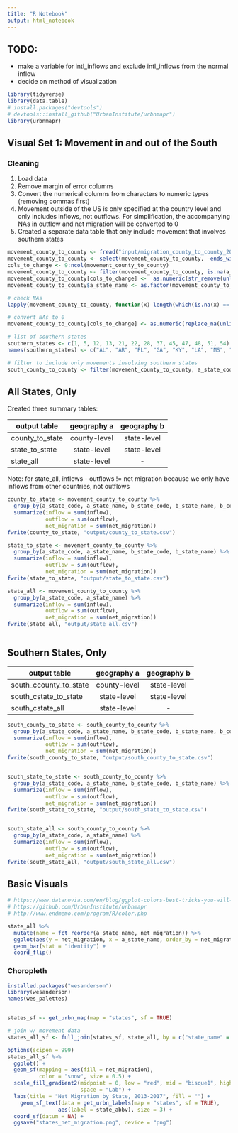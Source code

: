 ```yaml
---
title: "R Notebook"
output: html_notebook
---
```


## TODO:
* make a variable for intl_inflows and exclude intl_inflows from the normal inflow
* decide on method of visualization

```r
library(tidyverse)
library(data.table)
# install.packages("devtools")
# devtools::install_github("UrbanInstitute/urbnmapr")
library(urbnmapr)
```


## Visual Set 1: Movement in and out of the South

### Cleaning
1. Load data
2. Remove margin of error columns
3. Convert the numerical columns from characters to numeric types (removing commas first)
4. Movement outside of the US is only specified at the country level and only includes inflows, not outflows. For simplification, the accompanying NAs in outflow and net migration will be converted to 0
5. Created a separate data table that only include movement that involves southern states

```r
movement_county_to_county <- fread("input/migration_county_to_county_2013_2017.csv")
movement_county_to_county <- select(movement_county_to_county, -ends_with("moe"))
cols_to_change <- 9:ncol(movement_county_to_county)
movement_county_to_county <- filter(movement_county_to_county, is.na(a_state_code) == FALSE)
movement_county_to_county[cols_to_change] <-  as.numeric(str_remove(unlist(movement_county_to_county[cols_to_change]),","))
movement_county_to_county$a_state_name <- as.factor(movement_county_to_county$a_state_name)

# check NAs
lapply(movement_county_to_county, function(x) length(which(is.na(x) == TRUE)))

# convert NAs to 0
movement_county_to_county[cols_to_change] <- as.numeric(replace_na(unlist(movement_county_to_county[cols_to_change]),"0"))

# list of southern states
southern_states <- c(1, 5, 12, 13, 21, 22, 28, 37, 45, 47, 48, 51, 54)
names(southern_states) <- c("AL", "AR", "FL", "GA", "KY", "LA", "MS", "NC", "SC", "TN", "TX", "VA", "WV")    

# filter to include only movements involving southern states
south_county_to_county <- filter(movement_county_to_county, a_state_code %in% southern_states)

```

## All States, Only
Created three summary tables:

| output table    | geography a  | geography b |
|-----------------|:------------:|:-----------:|
| county_to_state | county-level | state-level |
| state_to_state  | state-level  | state-level |
| state_all       | state-level  | -           |

Note: for state_all, inflows - outflows != net migration because we only have inflows from other countries, not outflows

```r
county_to_state <- movement_county_to_county %>% 
  group_by(a_state_code, a_state_name, b_state_code, b_state_name, b_county_fips, b_county_name) %>%
  summarize(inflow = sum(inflow),
            outflow = sum(outflow), 
            net_migration = sum(net_migration))
fwrite(county_to_state, "output/county_to_state.csv")

state_to_state <- movement_county_to_county %>% 
  group_by(a_state_code, a_state_name, b_state_code, b_state_name) %>%
  summarize(inflow = sum(inflow),
            outflow = sum(outflow), 
            net_migration = sum(net_migration))
fwrite(state_to_state, "output/state_to_state.csv")

state_all <- movement_county_to_county %>% 
  group_by(a_state_code, a_state_name) %>%
  summarize(inflow = sum(inflow),
            outflow = sum(outflow), 
            net_migration = sum(net_migration))
fwrite(state_all, "output/state_all.csv")
  
```


## Southern States, Only
| output table           | geography a  | geography b |
|------------------------|:------------:|:-----------:|
| south_ccounty_to_state | county-level | state-level |
| south_cstate_to_state  | state-level  | state-level |
| south_cstate_all       | state-level  | -           |

```r
south_county_to_state <- south_county_to_county %>% 
  group_by(a_state_code, a_state_name, b_state_code, b_state_name, b_county_fips, b_county_name) %>%
  summarize(inflow = sum(inflow),
            outflow = sum(outflow), 
            net_migration = sum(net_migration))
fwrite(south_county_to_state, "output/south_county_to_state.csv")


south_state_to_state <- south_county_to_county %>% 
  group_by(a_state_code, a_state_name, b_state_code, b_state_name) %>%
  summarize(inflow = sum(inflow),
            outflow = sum(outflow), 
            net_migration = sum(net_migration))
fwrite(south_state_to_state, "output/south_state_to_state.csv")


south_state_all <- south_county_to_county %>% 
  group_by(a_state_code, a_state_name) %>%
  summarize(inflow = sum(inflow),
            outflow = sum(outflow), 
            net_migration = sum(net_migration))
fwrite(south_state_all, "output/south_state_all.csv")

```

## Basic Visuals


```r
# https://www.datanovia.com/en/blog/ggplot-colors-best-tricks-you-will-love/#gradient-or-continuous-colors
# https://github.com/UrbanInstitute/urbnmapr
# http://www.endmemo.com/program/R/color.php 
```



```r
state_all %>%
  mutate(name = fct_reorder(a_state_name, net_migration)) %>%
  ggplot(aes(y = net_migration, x = a_state_name, order_by = net_migration)) +
  geom_bar(stat = "identity") +
  coord_flip()


```

### Choropleth
```r
installed.packages("wesanderson")
library(wesanderson)
names(wes_palettes)


states_sf <- get_urbn_map(map = "states", sf = TRUE)

# join w/ movement data
states_all_sf <- full_join(states_sf, state_all, by = c("state_name" = "a_state_name"))

options(scipen = 999)
states_all_sf %>%
  ggplot() +
  geom_sf(mapping = aes(fill = net_migration),
          color = "snow", size = 0.5) +
  scale_fill_gradient2(midpoint = 0, low = "red", mid = "bisque1", high = "royalblue2", 
                       space = "Lab") + 
  labs(title = "Net Migration by State, 2013-2017", fill = "") +
    geom_sf_text(data = get_urbn_labels(map = "states", sf = TRUE), 
                aes(label = state_abbv), size = 3) +
  coord_sf(datum = NA) +
  ggsave("states_net_migration.png", device = "png")

```

